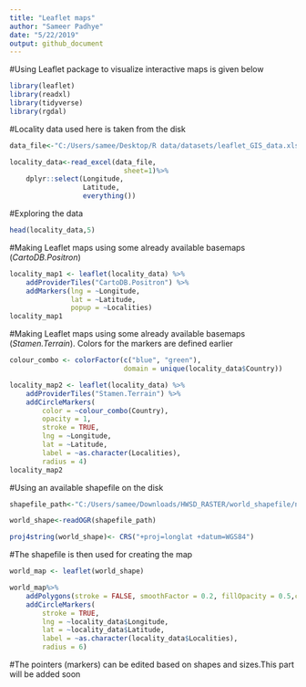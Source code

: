 ```yaml
---
title: "Leaflet maps"
author: "Sameer Padhye"
date: "5/22/2019"
output: github_document
---
```

#Using Leaflet package to visualize interactive maps is given below

```r
library(leaflet)
library(readxl)
library(tidyverse)
library(rgdal)

```

#Locality data used here is taken from the disk

```r

data_file<-"C:/Users/samee/Desktop/R data/datasets/leaflet_GIS_data.xlsx"

locality_data<-read_excel(data_file,
                            sheet=1)%>%
    dplyr::select(Longitude,
                  Latitude,
                  everything())

```

#Exploring the data

```r
head(locality_data,5)
```
#Making Leaflet maps using some already available basemaps (*CartoDB.Positron*)
```r

locality_map1 <- leaflet(locality_data) %>%
    addProviderTiles("CartoDB.Positron") %>%
    addMarkers(lng = ~Longitude, 
               lat = ~Latitude,
               popup = ~Localities)
locality_map1


```

#Making Leaflet maps using some already available basemaps (*Stamen.Terrain*). Colors for the markers are defined earlier

```r
colour_combo <- colorFactor(c("blue", "green"),
                            domain = unique(locality_data$Country))

locality_map2 <- leaflet(locality_data) %>%
    addProviderTiles("Stamen.Terrain") %>%
    addCircleMarkers(
        color = ~colour_combo(Country),
        opacity = 1,
        stroke = TRUE,
        lng = ~Longitude, 
        lat = ~Latitude,
        label = ~as.character(Localities),
        radius = 4)
locality_map2 

```

#Using an available shapefile on the disk

```r
shapefile_path<-"C:/Users/samee/Downloads/HWSD_RASTER/world_shapefile/ne_50m_admin_0_countries.shp"

world_shape<-readOGR(shapefile_path)

proj4string(world_shape)<- CRS("+proj=longlat +datum=WGS84")

```

#The shapefile is then used for creating the map

```r
world_map <- leaflet(world_shape)

world_map%>%
    addPolygons(stroke = FALSE, smoothFactor = 0.2, fillOpacity = 0.5,color = grey)%>%
    addCircleMarkers(
        stroke = TRUE,
        lng = ~locality_data$Longitude, 
        lat = ~locality_data$Latitude,
        label = ~as.character(locality_data$Localities),
        radius = 6)
```


#The pointers (markers) can be edited based on shapes and sizes.This part will be added soon
